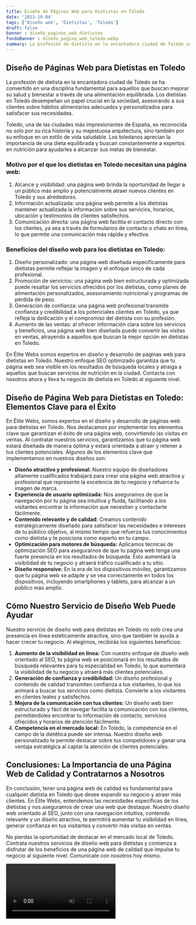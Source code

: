 ```yaml
---
title: Diseño de Páginas Web para Dietistas en Toledo
date: '2023-10-04'
tags: ['Diseño web', 'Dietistas', 'Toledo']
draft: false
banner : diseño_paginas_web_dietistas
fondoBanner : diseño_pagina_web_toledo.webp
summary: La profesión de dietista en la encantadora ciudad de Toledo se ha convertido en una disciplina fundamental para aquellos que buscan mejorar su salud y bienestar a través de una alimentación equilibrada. Los dietistas en Toledo desempeñan un papel crucial en la sociedad, asesorando a sus clientes sobre hábitos alimentarios adecuados y personalizados para satisfacer sus necesidades.
---
```


## Diseño de Páginas Web para Dietistas en Toledo

La profesión de dietista en la encantadora ciudad de Toledo se ha convertido en una disciplina fundamental para aquellos que buscan mejorar su salud y bienestar a través de una alimentación equilibrada. Los dietistas en Toledo desempeñan un papel crucial en la sociedad, asesorando a sus clientes sobre hábitos alimentarios adecuados y personalizados para satisfacer sus necesidades.

Toledo, una de las ciudades más impresionantes de España, es reconocida no solo por su rica historia y su majestuosa arquitectura, sino también por su enfoque en un estilo de vida saludable. Los toledanos aprecian la importancia de una dieta equilibrada y buscan constantemente a expertos en nutrición para ayudarles a alcanzar sus metas de bienestar.

### Motivo por el que los dietistas en Toledo necesitan una página web:

1. Alcance y visibilidad: una página web brinda la oportunidad de llegar a un público más amplio y potencialmente atraer nuevos clientes en Toledo y sus alrededores.
2. Información actualizada: una página web permite a los dietistas mantener actualizada la información sobre sus servicios, horarios, ubicación y testimonios de clientes satisfechos.
3. Comunicación directa: una página web facilita el contacto directo con los clientes, ya sea a través de formularios de contacto o chats en línea, lo que permite una comunicación más rápida y efectiva.

### Beneficios del diseño web para los dietistas en Toledo:

1. Diseño personalizado: una página web diseñada específicamente para dietistas permite reflejar la imagen y el enfoque único de cada profesional.
2. Promoción de servicios: una página web bien estructurada y optimizada puede resaltar los servicios ofrecidos por los dietistas, como planes de alimentación personalizados, asesoramiento nutricional y programas de pérdida de peso.
3. Generación de confianza: una página web profesional transmite confianza y credibilidad a los potenciales clientes en Toledo, ya que refleja la dedicación y el compromiso del dietista con su profesión.
4. Aumento de las ventas: al ofrecer información clara sobre los servicios y beneficios, una página web bien diseñada puede convertir las visitas en ventas, atrayendo a aquellos que buscan la mejor opción en dietistas en Toledo.

En Élite Webs somos expertos en diseño y desarrollo de páginas web para dietistas en Toledo. Nuestro enfoque SEO optimizado garantiza que tu página web sea visible en los resultados de búsqueda locales y atraiga a aquellos que buscan servicios de nutrición en la ciudad. Contacta con nosotros ahora y lleva tu negocio de dietista en Toledo al siguiente nivel.

<GifSeo />

<Cta />

## Diseño de Página Web para Dietistas en Toledo: Elementos Clave para el Éxito

En Élite Webs, somos expertos en el diseño y desarrollo de páginas web para dietistas en Toledo. Nos destacamos por implementar los elementos clave que garantizan el éxito de una página web, convirtiendo las visitas en ventas. Al contratar nuestros servicios, garantizamos que tu página web estará diseñada de manera óptima y estará orientada a atraer y retener a tus clientes potenciales. Algunos de los elementos clave que implementamos en nuestros diseños son:

- **Diseño atractivo y profesional:** Nuestro equipo de diseñadores altamente cualificados trabajará para crear una página web atractiva y profesional que represente la excelencia de tu negocio y refuerce tu imagen de marca.
- **Experiencia de usuario optimizada:** Nos aseguramos de que la navegación por tu página sea intuitiva y fluida, facilitando a los visitantes encontrar la información que necesitan y contactarte fácilmente.
- **Contenido relevante y de calidad:** Creamos contenido estratégicamente diseñado para satisfacer las necesidades e intereses de tu público objetivo, al mismo tiempo que refuerza tus conocimientos como dietista y te posiciona como experto en tu campo.
- **Optimización para motores de búsqueda:** Aplicamos técnicas de optimización SEO para asegurarnos de que tu página web tenga una fuerte presencia en los resultados de búsqueda. Esto aumentará la visibilidad de tu negocio y atraerá tráfico cualificado a tu sitio.
- **Diseño responsive:** En la era de los dispositivos móviles, garantizamos que tu página web se adapte y se vea correctamente en todos los dispositivos, incluyendo smartphones y tablets, para alcanzar a un público más amplio.

## Cómo Nuestro Servicio de Diseño Web Puede Ayudar

Nuestro servicio de diseño web para dietistas en Toledo no solo crea una presencia en línea estéticamente atractiva, sino que también te ayuda a hacer crecer tu negocio. Al elegirnos, recibirás los siguientes beneficios:

1. **Aumento de la visibilidad en línea:** Con nuestro enfoque de diseño web orientado al SEO, tu página web se posicionará en los resultados de búsqueda relevantes para tu especialidad en Toledo, lo que aumentará la visibilidad de tu negocio y atraerá más clientes potenciales.
2. **Generación de confianza y credibilidad:** Un diseño profesional y contenido de calidad transmiten confianza a tus visitantes, lo que los animará a buscar tus servicios como dietista. Convierte a los visitantes en clientes leales y satisfechos.
3. **Mejora de la comunicación con tus clientes:** Un diseño web bien estructurado y fácil de navegar facilita la comunicación con tus clientes, permitiéndoles encontrar tu información de contacto, servicios ofrecidos y horarios de atención fácilmente.
4. **Competencia en el mercado local:** En Toledo, la competencia en el campo de la dietética puede ser intensa. Nuestro diseño web personalizado te permite destacar sobre tus competidores y ganar una ventaja estratégica al captar la atención de clientes potenciales.

## Conclusiones: La Importancia de una Página Web de Calidad y Contratarnos a Nosotros

En conclusión, tener una página web de calidad es fundamental para cualquier dietista en Toledo que desee expandir su negocio y atraer más clientes. En Élite Webs, entendemos las necesidades específicas de los dietistas y nos aseguramos de crear una web que destaque. Nuestro diseño web orientado al SEO, junto con una navegación intuitiva, contenido relevante y un diseño atractivo, te permitirá aumentar tu visibilidad en línea, generar confianza en tus visitantes y convertir más visitas en ventas.

No pierdas la oportunidad de destacar en el mercado local de Toledo. Contrata nuestros servicios de diseño web para dietistas y comienza a disfrutar de los beneficios de una página web de calidad que impulse tu negocio al siguiente nivel. Comunícate con nosotros hoy mismo.

<Video />

<CtaBot job='Dietistas' city='Toledo'/>

<Gmaps query='Toledo+españa+maps' />